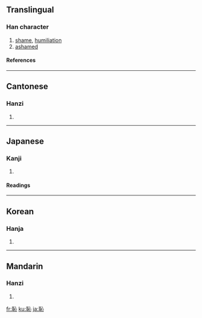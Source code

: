 {{see|耻}}

==Translingual==
===Han character===
{{Han char|rn=61|rad=心|as=06|sn=10|four=1310<sub>0</sub>|canj=尸十心 (SJP)|ids=⿰[[耳]][[心]]}}
# [[shame]], [[humiliation]]
# [[ashamed]]
====References====
{{Han ref|kx=0385.060|dkj=10585|dj=0716.020|hdz=42290.010|uh=6065|ud=24677|bh=AEA2|bd=44706}}
----

==Cantonese==
===Hanzi===
{{yue-hanzi|jyut=|y=chi2}}
# {{defn|Cantonese}}
----
==Japanese==
===Kanji===
{{ja-kanji|grade=c|rs=心06}}
# {{defn|Japanese}} 
====Readings====
{{ja-readings|on=[[ち]] (chi)|kun=[[はじる]] (hajiru), [[はじ]] (haji), [[はずかしい]] (hazukashii)}}
----
==Korean==
===Hanja===
{{ko-hanja|hangeul=치|eumhun=|rv=chi|mr=ch'i|y=chi}}
# {{defn|Korean}}
----
==Mandarin==
===Hanzi===
{{cmn-hanzi|sim=耻|pin=[[chǐ]] ([[chi3]])|wg=ch'ih<sup>3</sup>}}
# {{defn|Mandarin}}

[[fr:恥]]
[[ku:恥]]
[[ja:恥]]